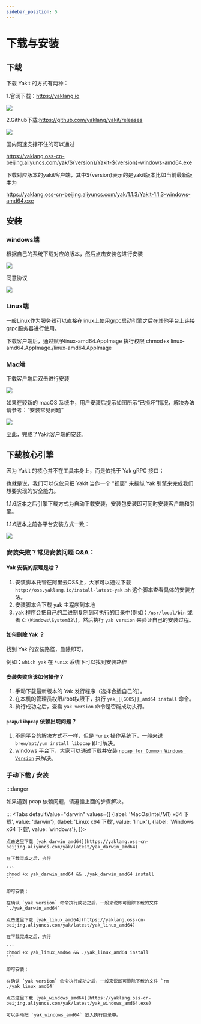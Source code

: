 ```yaml
---
sidebar_position: 5
---
```


# 下载与安装

## 下载
下载 Yakit 的方式有两种：

1.官网下载：https://yaklang.io

![](/img/products/yakit/download-1.png)

2.Github下载:https://github.com/yaklang/yakit/releases

![](/img/products/yakit/download-2.png)

国内网速支撑不住的可以通过

https://yaklang.oss-cn-beijing.aliyuncs.com/yak/${version}/Yakit-${version}-windows-amd64.exe

下载对应版本的yakit客户端，其中${version}表示的是yakit版本比如当前最新版本为

https://yaklang.oss-cn-beijing.aliyuncs.com/yak/1.1.3/Yakit-1.1.3-windows-amd64.exe

## 安装

### windows端
根据自己的系统下载对应的版本，然后点击安装包进行安装

![](/img/products/yakit/install-windows.png)

同意协议

![](/img/products/yakit/install-windows-2.png)

### Linux端
一般Linux作为服务器可以直接在linux上使用grpc启动引擎之后在其他平台上连接grpc服务器进行使用。

下载客户端后，通过赋予linux-amd64.AppImage 执行权限 chmod+x linux-amd64.AppImage./linux-amd64.AppImage
### Mac端
下载客户端后双击进行安装

![](/img/products/yakit/install-mac-1.png)

如果在较新的 macOS 系统中，用户安装后提示如图所示“已损坏”情况，解决办法请参考：“安装常见问题”

![](/img/products/yakit/yakit-app-broken-m1.png)

至此，完成了Yakit客户端的安装。

## 下载核心引擎

因为 Yakit 的核心并不在工具本身上，而是依托于 Yak gRPC 接口；

也就是说，我们可以仅仅只把 Yakit 当作一个 "视窗" 来操纵 Yak 引擎来完成我们想要实现的安全能力。

1.1.6版本之后引擎下载方式为自动下载安装，安装包安装即可同时安装客户端和引擎。

1.1.6版本之前各平台安装方式一致：

![](/img/products/yakit/Yak-install.gif)

### 安装失败？常见安装问题 Q&A：

#### Yak 安装的原理是啥？

1. 安装脚本托管在阿里云OSS上，大家可以通过下载 `http://oss.yaklang.io/install-latest-yak.sh` 这个脚本查看具体的安装方法。
1. 安装脚本会下载 yak 主程序到本地
1. yak 程序会把自己的二进制复制到可执行的目录中(例如：`/usr/local/bin` 或者 `C:\Windows\System32\`)，然后执行 `yak version` 来验证自己的安装过程。

#### 如何删除 Yak ？

找到 Yak 的安装路径，删除即可。

例如：`which yak` 在 `*unix` 系统下可以找到安装路径

#### 安装失败应该如何操作？

1. 手动下载最新版本的 Yak 发行程序（选择合适自己的）。
1. 在本机的管理员权限/root权限下，执行 `yak_{{GOOS}}_amd64 install` 命令。
1. 执行成功之后，查看 `yak version` 命令是否能成功执行。

#### `pcap/libpcap` 依赖出现问题？

1. 不同平台的解决方式不一样，但是 `*unix` 操作系统下，一般来说 `brew/apt/yum install libpcap` 即可解决。
1. windows 平台下，大家可以通过下载并安装 [`npcap for Common Windows Version`](https://nmap.org/npcap/dist/npcap-1.50.exe) 来解决。

### 手动下载 / 安装

:::danger

如果遇到 pcap 依赖问题，请遵循上面的步骤解决。

:::
<Tabs
defaultValue="darwin"
values={[
    {label: 'MacOs(Intel/M1) x64 下载', value: 'darwin'},
    {label: 'Linux x64 下载', value: 'linux'},
    {label: 'Windows x64 下载', value: 'windows'},
]}>
<TabItem value="darwin">

    点击这里下载 [yak_darwin_amd64](https://yaklang.oss-cn-beijing.aliyuncs.com/yak/latest/yak_darwin_amd64)

    在下载完成之后，执行

    ```
    chmod +x yak_darwin_amd64 && ./yak_darwin_amd64 install
    ```

    即可安装；

    在确认 `yak version` 命令执行成功之后，一般来说即可删除下载的文件 `./yak_darwin_amd64`

</TabItem>

<TabItem value="linux">

    点击这里下载 [yak_linux_amd64](https://yaklang.oss-cn-beijing.aliyuncs.com/yak/latest/yak_linux_amd64)

    在下载完成之后，执行

    ```
    chmod +x yak_linux_amd64 && ./yak_linux_amd64 install
    ```

    即可安装；

    在确认 `yak version` 命令执行成功之后，一般来说即可删除下载的文件 `rm ./yak_linux_amd64`

</TabItem>

<TabItem value="windows">

    点击这里下载 [yak_windows_amd64](https://yaklang.oss-cn-beijing.aliyuncs.com/yak/latest/yak_windows_amd64.exe)

    可以手动把 `yak_windows_amd64` 放入执行目录中。

</TabItem>
</Tabs>